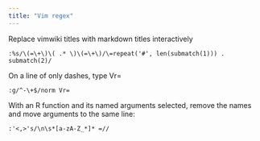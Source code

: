 ```yaml
---
title: "Vim regex"
---
```


Replace vimwiki titles with markdown titles interactively
```
:%s/\(=\+\)\( .* \)\(=\+\)/\=repeat('#', len(submatch(1))) . submatch(2)/
```
On a line of only dashes, type Vr=
```
:g/^-\+$/norm Vr=
```

With an R function and its named arguments selected, remove the names and move
arguments to the same line:
```
:'<,>'s/\n\s*[a-zA-Z_*]* =//
```




